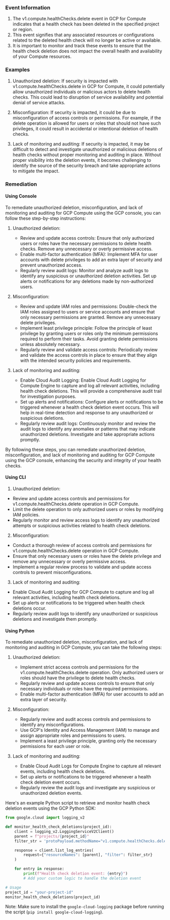 
### Event Information

1. The v1.compute.healthChecks.delete event in GCP for Compute indicates that a health check has been deleted in the specified project or region.
2. This event signifies that any associated resources or configurations related to the deleted health check will no longer be active or available.
3. It is important to monitor and track these events to ensure that the health check deletion does not impact the overall health and availability of your Compute resources.


### Examples

1. Unauthorized deletion: If security is impacted with v1.compute.healthChecks.delete in GCP for Compute, it could potentially allow unauthorized individuals or malicious actors to delete health checks. This could lead to disruption of service availability and potential denial of service attacks.

2. Misconfiguration: If security is impacted, it could be due to misconfiguration of access controls or permissions. For example, if the delete operation is allowed for users or roles that should not have such privileges, it could result in accidental or intentional deletion of health checks.

3. Lack of monitoring and auditing: If security is impacted, it may be difficult to detect and investigate unauthorized or malicious deletions of health checks without proper monitoring and auditing in place. Without proper visibility into the deletion events, it becomes challenging to identify the source of the security breach and take appropriate actions to mitigate the impact.

### Remediation

#### Using Console

To remediate unauthorized deletion, misconfiguration, and lack of monitoring and auditing for GCP Compute using the GCP console, you can follow these step-by-step instructions:

1. Unauthorized deletion:
   - Review and update access controls: Ensure that only authorized users or roles have the necessary permissions to delete health checks. Remove any unnecessary or overly permissive access.
   - Enable multi-factor authentication (MFA): Implement MFA for user accounts with delete privileges to add an extra layer of security and prevent unauthorized access.
   - Regularly review audit logs: Monitor and analyze audit logs to identify any suspicious or unauthorized deletion activities. Set up alerts or notifications for any deletions made by non-authorized users.

2. Misconfiguration:
   - Review and update IAM roles and permissions: Double-check the IAM roles assigned to users or service accounts and ensure that only necessary permissions are granted. Remove any unnecessary delete privileges.
   - Implement least privilege principle: Follow the principle of least privilege by granting users or roles only the minimum permissions required to perform their tasks. Avoid granting delete permissions unless absolutely necessary.
   - Regularly review and validate access controls: Periodically review and validate the access controls in place to ensure that they align with the intended security policies and requirements.

3. Lack of monitoring and auditing:
   - Enable Cloud Audit Logging: Enable Cloud Audit Logging for Compute Engine to capture and log all relevant activities, including health check deletions. This will provide a comprehensive audit trail for investigation purposes.
   - Set up alerts and notifications: Configure alerts or notifications to be triggered whenever a health check deletion event occurs. This will help in real-time detection and response to any unauthorized or suspicious deletions.
   - Regularly review audit logs: Continuously monitor and review the audit logs to identify any anomalies or patterns that may indicate unauthorized deletions. Investigate and take appropriate actions promptly.

By following these steps, you can remediate unauthorized deletion, misconfiguration, and lack of monitoring and auditing for GCP Compute using the GCP console, enhancing the security and integrity of your health checks.

#### Using CLI

1. Unauthorized deletion:
- Review and update access controls and permissions for v1.compute.healthChecks.delete operation in GCP Compute.
- Limit the delete operation to only authorized users or roles by modifying IAM policies.
- Regularly monitor and review access logs to identify any unauthorized attempts or suspicious activities related to health check deletions.

2. Misconfiguration:
- Conduct a thorough review of access controls and permissions for v1.compute.healthChecks.delete operation in GCP Compute.
- Ensure that only necessary users or roles have the delete privilege and remove any unnecessary or overly permissive access.
- Implement a regular review process to validate and update access controls to prevent misconfigurations.

3. Lack of monitoring and auditing:
- Enable Cloud Audit Logging for GCP Compute to capture and log all relevant activities, including health check deletions.
- Set up alerts or notifications to be triggered when health check deletions occur.
- Regularly review audit logs to identify any unauthorized or suspicious deletions and investigate them promptly.

#### Using Python

To remediate unauthorized deletion, misconfiguration, and lack of monitoring and auditing in GCP Compute, you can take the following steps:

1. Unauthorized deletion:
   - Implement strict access controls and permissions for the v1.compute.healthChecks.delete operation. Only authorized users or roles should have the privilege to delete health checks.
   - Regularly review and update access controls to ensure that only necessary individuals or roles have the required permissions.
   - Enable multi-factor authentication (MFA) for user accounts to add an extra layer of security.

2. Misconfiguration:
   - Regularly review and audit access controls and permissions to identify any misconfigurations.
   - Use GCP's Identity and Access Management (IAM) to manage and assign appropriate roles and permissions to users.
   - Implement a least privilege principle, granting only the necessary permissions for each user or role.

3. Lack of monitoring and auditing:
   - Enable Cloud Audit Logs for Compute Engine to capture all relevant events, including health check deletions.
   - Set up alerts or notifications to be triggered whenever a health check deletion event occurs.
   - Regularly review the audit logs and investigate any suspicious or unauthorized deletion events.

Here's an example Python script to retrieve and monitor health check deletion events using the GCP Python SDK:

```python
from google.cloud import logging_v2

def monitor_health_check_deletions(project_id):
    client = logging_v2.LoggingServiceV2Client()
    parent = f"projects/{project_id}"
    filter_str = 'protoPayload.methodName="v1.compute.healthChecks.delete"'

    response = client.list_log_entries(
        request={"resourceNames": [parent], "filter": filter_str}
    )

    for entry in response:
        print(f"Health check deletion event: {entry}")
        # Add your custom logic to handle the deletion event

# Usage
project_id = "your-project-id"
monitor_health_check_deletions(project_id)
```

Note: Make sure to install the `google-cloud-logging` package before running the script (`pip install google-cloud-logging`).

